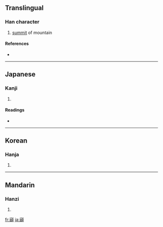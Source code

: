==Translingual==

===Han character===
{{Han char|rn=46|rad=山|as=19|sn=22|four=|canj=山心金金 (UPCC)}}

# [[summit]] of mountain

====References====
* {{Han ref|kx=0323.040|dkj=08644|hdz=10809.021|uh=5DD3|ud=24019}}

----

==Japanese==

===Kanji===
{{ja-kanji|grade=|rs=山19}}

# {{defn|Japanese}}

====Readings====
* {{ja-readings|on=[[てん]] (ten)|kun=[[いただき]] (itadaki)}}

----

==Korean==

===Hanja===
{{ko-hanja|hangeul=[[전]]|rv=jeon|mr=chŏn}}

# {{defn|Korean}}

----

==Mandarin==

===Hanzi===
{{cmn-hanzi|pin=[[diān]] ([[dian1]])|wg=tien<sup>1</sup>}}

# {{defn|Mandarin}}

[[fr:巓]]
[[ja:巓]]